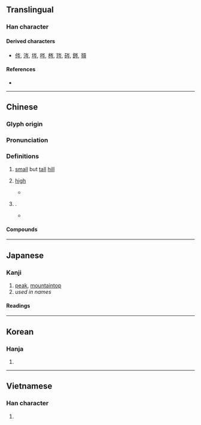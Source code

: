 {{see also|岺}}
{{character info}}
==Translingual==

===Han character===
{{Han char|rn=46|rad=山|as=04|sn=7|four=22207|canj=UOIN|ids=⿱山今}}

====Derived characters====
* [[侺]], [[涔]], [[埁]], [[㖗]], [[梣]], [[琌]], [[硶]], [[䤫]], [[䫈]]

====References====
* {{Han ref|kx=0308.270|dkj=07937|dj=0608.060|hdz=10763.230|uh=5C91|ud=23697|bh=A7C2|bd=42946}}

----

==Chinese==
{{zh-forms}}

===Glyph origin===
{{Han etym}}

===Pronunciation===
{{zh-pron
|m=cén
|m-s=
|c=sam4
|c-t=sem3
|g=
|h=pfs=chhèm
|j=
|mb=
|md=kièng
|mn=xm,zz,tw:gîm/qz:khîm/ml:chîm/ml:chhîm
|mn_note=gîm/khîm - vernacular; chîm/chhîm - literary
|mn-t=ngim5/cam5
|w=
|x=
|mc=y
|oc=y
|cat=n,a,pn
}}

===Definitions===
{{zh-hanzi}}

# {{lb|zh|literary}} [[small]] but [[tall]] [[hill]]
# {{lb|zh|obsolete}} [[high]]
#* {{zh-x|不 揣{chuǎi} 其 本 而 齊 其 末，方 寸 之 木 可 使 高 於 岑樓。|If you do not adjust them at their lower extremities, but only put their tops on a level, a piece of wood an inch square may be made to be higher than the pointed peak of a '''high''' building.|ref=Mengzi}}
# {{surname|zh|nodot=1}}.
#* {{zh-x|^岑 夫子，^丹-丘 生，將 進 酒，杯 莫 停。||ref=8th century, {{w|Li Bai}}, {{w2|zh|s:將進酒|將進酒}}|CL}}

====Compounds====
{{zh-der|岑牟|岑峨|嶔岑|岑樓齊末|岡岑|岑蔚|岑翳|岑樓|岑嶺|岑岑|岑寂|岑崟|寸木岑樓|異苔同岑|森岑|苔岑|岑河}}

----

==Japanese==

===Kanji===
{{ja-kanji|grade=|rs=山04}}

# [[peak]], [[mountaintop]]
# ''used in names''

====Readings====
{{ja-readings
|on=しん<しん<しむ, じん<じん<じむ, ぎん
|kun=みね-
|nanori=たかし, たけし, みね
}}

----

==Korean==

===Hanja===
{{ko-hanja|hangeul=[[잠]], [[음]]|rv=jam, eum|mr=cham, ŭm}}

# {{rfdef|ko|sort=山04}}

----

==Vietnamese==

===Han character===
{{vi-readings|reading=sầm, sum, xờm|rs=山04}}

# {{rfdef|vi|sort=山04}}